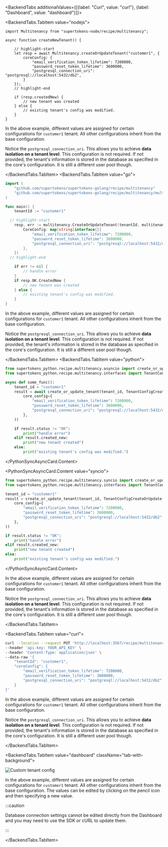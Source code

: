 
<BackendTabs additionalValues={[{label: "Curl", value: "curl"}, {label: "Dashboard", value: "dashboard"}]}>

<BackendTabs.TabItem value="nodejs">

```tsx
import Multitenancy from "supertokens-node/recipe/multitenancy";

async function createNewTenant() {

    // highlight-start
    let resp = await Multitenancy.createOrUpdateTenant("customer1", {
        coreConfig: {
            "email_verification_token_lifetime": 7200000,
            "password_reset_token_lifetime": 3600000,
            "postgresql_connection_uri": "postgresql://localhost:5432/db2",
        }
    });
    // highlight-end

    if (resp.createdNew) {
        // new tenant was created
    } else {
        // existing tenant's config was modified.
    }
}
```

In the above example, different values are assigned for certain configurations for `customer1` tenant.
All other configurations inherit from the base configuration.

Notice the `postgresql_connection_uri`.
This allows you to achieve **data isolation on a tenant level**.
This configuration is not required.
If not provided, the tenant's information is stored in the database as specified in the core's configuration.
It is still a different user pool though.

</BackendTabs.TabItem>
<BackendTabs.TabItem value="go">

```go
import (
	"github.com/supertokens/supertokens-golang/recipe/multitenancy"
	"github.com/supertokens/supertokens-golang/recipe/multitenancy/multitenancymodels"
)

func main() {
	tenantId := "customer1"

  // highlight-start
	resp, err := multitenancy.CreateOrUpdateTenant(tenantId, multitenancymodels.TenantConfig{
		CoreConfig: map[string]interface{}{
			"email_verification_token_lifetime": 7200000,
			"password_reset_token_lifetime": 3600000,
			"postgresql_connection_uri": "postgresql://localhost:5432/db2",
		},
	})
  // highlight-end

	if err != nil {
		// handle error
	}
	if resp.OK.CreatedNew {
		// new tenant was created
	} else {
		// existing tenant's config was modified.
	}
}
```

In the above example, different values are assigned for certain configurations for `customer1` tenant.
All other configurations inherit from the base configuration.

Notice the `postgresql_connection_uri`.
This allows you to achieve **data isolation on a tenant level**.
This configuration is not required.
If not provided, the tenant's information is stored in the database as specified in the core's configuration.
It is still a different user pool though.

</BackendTabs.TabItem>
<BackendTabs.TabItem value="python">

<PythonSyncAsyncCard>
<PythonSyncAsyncCard.Content value="asyncio">

```python
from supertokens_python.recipe.multitenancy.asyncio import create_or_update_tenant
from supertokens_python.recipe.multitenancy.interfaces import TenantConfigCreateOrUpdate

async def some_func():
    tenant_id = "customer1"
    result = await create_or_update_tenant(tenant_id, TenantConfigCreateOrUpdate(
        core_config={
            "email_verification_token_lifetime": 7200000,
            "password_reset_token_lifetime": 3600000,
            "postgresql_connection_uri": "postgresql://localhost:5432/db2",
        },
    ))

    if result.status != "OK":
        print("handle error")
    elif result.created_new:
        print("new tenant created")
    else:
        print("existing tenant's config was modified.")
```

</PythonSyncAsyncCard.Content>

<PythonSyncAsyncCard.Content value="syncio">

```python
from supertokens_python.recipe.multitenancy.syncio import create_or_update_tenant
from supertokens_python.recipe.multitenancy.interfaces import TenantConfigCreateOrUpdate

tenant_id = "customer1"
result = create_or_update_tenant(tenant_id, TenantConfigCreateOrUpdate(
    core_config={
        "email_verification_token_lifetime": 7200000,
        "password_reset_token_lifetime": 3600000,
        "postgresql_connection_uri": "postgresql://localhost:5432/db2",
    },
))

if result.status != "OK":
    print("handle error")
elif result.created_new:
    print("new tenant created")
else:
    print("existing tenant's config was modified.")
```

</PythonSyncAsyncCard.Content>
</PythonSyncAsyncCard>

In the above example, different values are assigned for certain configurations for `customer1` tenant.
All other configurations inherit from the base configuration.

Notice the `postgresql_connection_uri`.
This allows you to achieve **data isolation on a tenant level**.
This configuration is not required.
If not provided, the tenant's information is stored in the database as specified in the core's configuration.
It is still a different user pool though.
 

</BackendTabs.TabItem>

<BackendTabs.TabItem value="curl">

```bash
curl --location --request PUT 'http://localhost:3567/recipe/multitenancy/tenant/v2' \
--header 'api-key: YOUR_API_KEY' \
--header 'Content-Type: application/json' \
--data-raw '{
    "tenantId": "customer1",
    "coreConfig": {
		"email_verification_token_lifetime": 7200000,
		"password_reset_token_lifetime": 3600000,
		"postgresql_connection_uri": "postgresql://localhost:5432/db2"
	}	
}'
```

In the above example, different values are assigned for certain configurations for `customer1` tenant.
All other configurations inherit from the base configuration.

Notice the `postgresql_connection_uri`.
This allows you to achieve **data isolation on a tenant level**.
This configuration is not required.
If not provided, the tenant's information is stored in the database as specified in the core's configuration.
It is still a different user pool though.

</BackendTabs.TabItem>

<BackendTabs.TabItem value="dashboard" className="tab-with-background">

<img src="/img/dashboard/tenant-management/custom-tenant-config.png" alt="Custom tenant config"/>


In the above example, different values are assigned for certain configurations for `customer1` tenant.
All other configurations inherit from the base configuration.
The values can be edited by clicking on the pencil icon and then specifying a new value.   

:::caution

Database connection settings cannot be edited directly from the Dashboard and you may need to use the SDK or cURL to update them.

:::

</BackendTabs.TabItem>

</BackendTabs>
